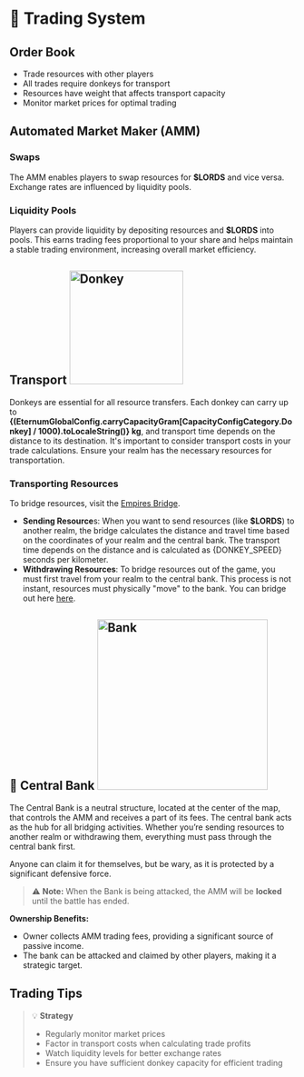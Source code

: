 
# 🫏 Trading System

## Order Book

- Trade resources with other players
- All trades require donkeys for transport
- Resources have weight that affects transport capacity
- Monitor market prices for optimal trading

## Automated Market Maker (AMM)

### Swaps

The AMM enables players to swap resources for **$LORDS** and vice versa. Exchange rates are influenced by liquidity
pools.

### Liquidity Pools

Players can provide liquidity by depositing resources and **$LORDS** into pools. This earns trading fees proportional to
your share and helps maintain a stable trading environment, increasing overall market efficiency.

## Transport <img src="/resources/249.png" alt="Donkey" width="200" className="float-right" />

Donkeys are essential for all resource transfers. Each donkey can carry up to
**{(EternumGlobalConfig.carryCapacityGram[CapacityConfigCategory.Donkey] / 1000).toLocaleString()} kg**, and transport
time depends on the distance to its destination. It's important to consider transport costs in your trade calculations.
Ensure your realm has the necessary resources for transportation.

### Transporting Resources

To bridge resources, visit the [Empires Bridge](https://empire.realms.world/trade).

- **Sending Resource**s: When you want to send resources (like **$LORDS**) to another realm, the bridge calculates the
  distance and travel time based on the coordinates of your realm and the central bank. The transport time depends on
  the distance and is calculated as {DONKEY_SPEED} seconds per kilometer.
- **Withdrawing Resources**: To bridge resources out of the game, you must first travel from your realm to the central
  bank. This process is not instant, resources must physically "move" to the bank. You can bridge out here
  <a href="https://empire.realms.world/">here</a>.

## 🏦 Central Bank <img src="/buildings/bank.png" alt="Bank" width="300" className="float-right" />

The Central Bank is a neutral structure, located at the center of the map, that controls the AMM and receives a part of
its fees. The central bank acts as the hub for all bridging activities. Whether you’re sending resources to another
realm or withdrawing them, everything must pass through the central bank first.

Anyone can claim it for themselves, but be wary, as it is protected by a significant defensive force.

> ⚠️ **Note:** When the Bank is being attacked, the AMM will be **locked** until the battle has ended.

**Ownership Benefits:**

- Owner collects AMM trading fees, providing a significant source of passive income.
- The bank can be attacked and claimed by other players, making it a strategic target.

## Trading Tips

> 💡 **Strategy**
>
> - Regularly monitor market prices
> - Factor in transport costs when calculating trade profits
> - Watch liquidity levels for better exchange rates
> - Ensure you have sufficient donkey capacity for efficient trading
